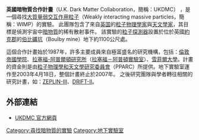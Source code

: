 {{NoteTA|G1=物理学}}

'''英國暗物質合作計畫'''（U.K. Dark Matter Collaboration，簡稱：UKDMC）
，是一個尋找[[大質量弱交互作用粒子|大質量弱交互作用粒子]]（Weakly interacting massive particles，簡稱：WIMP）的實驗。
此團隊包含了來自[[英国|英国]]的[[粒子物理|粒子物理學家]]與[[天文學家|天文學家]]，其目標是偵測宇宙中[[暗物質|暗物質]]的稀有散射事件。
該實驗的[[粒子探測器|粒子探測器]]設置於位於英國[[約克郡|約克郡]]的[[伯比礦坑|伯比礦坑]]（Boulby mine）地下約1100公尺處。

這個合作計畫始於1987年，許多主要成員來自極富盛名的研究機構，包括：[[倫敦帝國學院|倫敦帝國學院]]、[[拉塞福-阿普爾頓研究所|拉塞福-阿普爾頓研究所]]（[[拉塞福－阿普頓實驗室|拉塞福－阿普頓實驗室]]）、[[雪菲爾大學|雪菲爾大學]]。計畫的資金則是由[[粒子物理學和天文學研究委員會|粒子物理學和天文學研究委員會]]（PPARC）所提供。地下實驗室運作至2003年4月18日，整個計畫終止於2007年。
之後研究團隊與學者轉往相關的研究計畫，如：[[ZEPLIN-III|ZEPLIN-III]]、[[DRIFT-II|DRIFT-II]]。

==  外部連結 ==
* [https://web.archive.org/web/20120128190710/http://hepwww.rl.ac.uk/ukdmc/ukdmc.html UKDMC 官方網頁] 

[[Category:尋找暗物質的實驗|Category:尋找暗物質的實驗]]
[[Category:地下實驗室|Category:地下實驗室]]